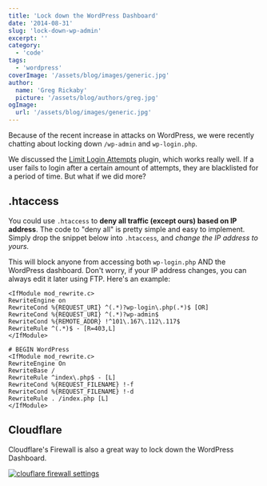 ```yaml
---
title: 'Lock down the WordPress Dashboard'
date: '2014-08-31'
slug: 'lock-down-wp-admin'
excerpt: ''
category:
  - 'code'
tags:
  - 'wordpress'
coverImage: '/assets/blog/images/generic.jpg'
author:
  name: 'Greg Rickaby'
  picture: '/assets/blog/authors/greg.jpg'
ogImage:
  url: '/assets/blog/images/generic.jpg'
---
```


Because of the recent increase in attacks on WordPress, we were recently chatting about locking down `/wp-admin` and `wp-login.php`.

We discussed the [Limit Login Attempts](http://wordpress.org/plugins/limit-login-attempts/) plugin, which works really well. If a user fails to login after a certain amount of attempts, they are blacklisted for a period of time. But what if we did more?

## .htaccess

You could use `.htaccess` to **deny all traffic (except ours) based on IP address**. The code to "deny all" is pretty simple and easy to implement. Simply drop the snippet below into `.htaccess`_,_ and _change the IP address to yours._

This will block anyone from accessing both `wp-login.php` AND the WordPress dashboard. Don't worry, if your IP address changes, you can always edit it later using FTP. Here's an example:

```
<IfModule mod_rewrite.c>
RewriteEngine on
RewriteCond %{REQUEST_URI} ^(.*)?wp-login\.php(.*)$ [OR]
RewriteCond %{REQUEST_URI} ^(.*)?wp-admin$
RewriteCond %{REMOTE_ADDR} !^101\.167\.112\.117$
RewriteRule ^(.*)$ - [R=403,L]
</IfModule>

# BEGIN WordPress
<IfModule mod_rewrite.c>
RewriteEngine On
RewriteBase /
RewriteRule ^index\.php$ - [L]
RewriteCond %{REQUEST_FILENAME} !-f
RewriteCond %{REQUEST_FILENAME} !-d
RewriteRule . /index.php [L]
</IfModule>
```

## Cloudflare

Cloudflare's Firewall is also a great way to lock down the WordPress Dashboard.

[![clouflare firewall settings](/blog/images/Screenshot-2019-10-26-13.25.32-1024x735.png)](https://gregrickaby.com/wp-content/uploads/2019/10/Screenshot-2019-10-26-13.25.32.png)
